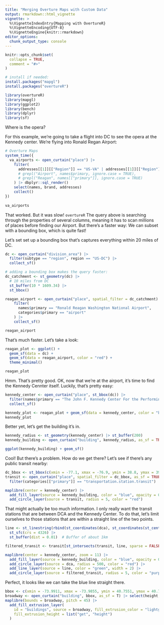 ```yaml
---
title: "Merging Overture Maps with Custom Data"
output: rmarkdown::html_vignette
vignette: >
  %\VignetteIndexEntry{Mapping with OvertureR}
  %\VignetteEncoding{UTF-8}
  %\VignetteEngine{knitr::rmarkdown}
editor_options: 
  chunk_output_type: console
---
```


```r
knitr::opts_chunk$set(
  collapse = TRUE,
  comment = "#>"
)
```

```r
# install if needed:
install.packages("mapgl")
install.packages("overtureR")
```

```r
library(overtureR)
library(mapgl)
library(ggplot2)
library(bench)
library(dplyr)
library(sf)
```

Where is the opera? 

For this example, we're going to take a flight into DC to see the opera at the
Kennedy center. We're flying into Ronald Regan Airport:

```r
# Overture Maps
system_time({
  va_airports <- open_curtain("place") |> 
    filter(
      addresses[[1]][["Region"]] == "US-VA" | addresses[[1]][["Region"]] == "US-VA"
      # grepl("Airport", names$primary, ignore.case = TRUE),
      # grepl("Reagan", names[["primary"]], ignore.case = TRUE)
    ) |> dbplyr::sql_render()
    select(names, brand, addresses)
    collect()
})
  
va_airports
```

That worked. But it was slow! `overtureR` The query above is searching through the properties of several columns, meaning it has to scan millions of places before finding our Airport. But there's a faster way: We can subset with a bounding box, which is quite fast!

Let's set set up a bounding box that's captures everything within 20 miles of DC.

```r
dc <- open_curtain("division_area") |> 
  filter(subtype == "region", region == "US-DC") |> 
  collect_sf()

# adding a bounding box makes the query faster:
dc_catchment <- st_geometry(dc) |>
  # 10 miles from DC
  st_buffer(10 * 1609.34) |> 
  st_bbox()

reagan_airport <- open_curtain("place", spatial_filter = dc_catchment) |> 
    filter(
      names$primary == "Ronald Reagan Washington National Airport",
      categories$primary == "airport"
    ) |> 
    collect_sf()

reagan_airport

```

That's much faster. Let's take a look:

```r
reagan_plot <- ggplot() + 
  geom_sf(data = dc) + 
  geom_sf(data = reagan_airport, color = "red") +
  theme_minimal()

reagan_plot
```

Hmm. That's pretty good.
OK, now that we're at the airport, it's time to find the Kennedy Cennter itself. Luckily, that's pretty easy:


```r
kennedy_center <- open_curtain("place", st_bbox(dc)) |>
  filter(names$primary == "The John F. Kennedy Center For the Performing Arts") |> 
  collect_sf()

kennedy_plot <- reagan_plot + geom_sf(data = kennedy_center, color = "blue")
kennedy_plot
```

Better yet, let's get the building it's in.

```r
kennedy_radius <- st_geometry(kennedy_center) |> st_buffer(200)
kennedy_building <- open_curtain("building", kennedy_radius, as_sf = TRUE) 

ggplot(kennedy_building) + geom_sf()
```

Cool! But there's a problem. How do we get there? Let's see if there's any public transit nearby:

```r
dc_bbox <- st_bbox(c(xmin = -77.1, xmax = -76.9, ymin = 38.8, ymax = 39))
transit <- open_curtain("place", spatial_filter = dc_bbox, as_sf = TRUE) |>
  filter(categories[["primary"]] == "transportation.station.transit")

maplibre(center = kennedy_center) |>
  add_fill_layer(source = kennedy_building, color = "blue", opacity = 0.5) |>
  add_circle_layer(source = transit, radius = 5, color = "red")
```

That might actually be too much information. I only really want the transit stations that are between DCA and the Kennedy Center. To do that, let's limit ourselves to those stations that are within a straight line of the two points.

```r
line <- st_linestring(rbind(st_coordinates(dca), st_coordinates(st_centroid(kennedy_building)))) |>
  st_sfc(crs = 4326) |>
  st_buffer(dist = 0.01)  # Buffer of about 1km

filtered_transit <- transit[st_intersects(transit, line, sparse = FALSE), ]

maplibre(center = kennedy_center, zoom = 11) |>
  add_fill_layer(source = kennedy_building, color = "blue", opacity = 0.5) |>
  add_circle_layer(source = dca, radius = 500, color = "red") |>
  add_line_layer(source = line, color = "green", width = 2) |>
  add_circle_layer(source = filtered_transit, radius = 5, color = "purple")
```


Perfect, it looks like we can take the blue line straight there.
```r
bbox <- c(xmin = -73.9911, xmax = -73.9855, ymin = 40.7551, ymax = 40.7591)
broadway <- open_curtain("building", bbox, as_sf = T) |> select(height, geometry)
maplibre(bounds = broadway, pitch = 45) |>
  add_fill_extrusion_layer(
    id = "buildings", source = broadway, fill_extrusion_color = "lightgray",
    fill_extrusion_height = list("get", "height")
  )
```


